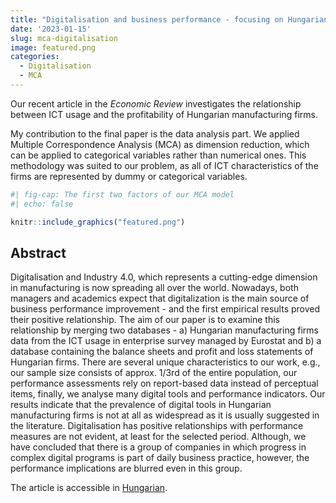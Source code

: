 ```yaml
---
title: "Digitalisation and business performance - focusing on Hungarian manufacturing firms"
date: '2023-01-15'
slug: mca-digitalisation
image: featured.png
categories: 
  - Digitalisation
  - MCA
---
```


Our recent article in the *Economic Review* investigates the relationship between ICT usage and the profitability of Hungarian manufacturing firms.

My contribution to the final paper is the data analysis part. We applied Multiple Correspondence Analysis (MCA) as dimension reduction, which can be applied to categorical variables rather than numerical ones. This methodology was suited to our problem, as all of ICT characteristics of the firms are represented by dummy or categorical variables.

```r
#| fig-cap: The first two factors of our MCA model
#| echo: false

knitr::include_graphics("featured.png")
```

## Abstract

Digitalisation and Industry 4.0, which represents a cutting-edge dimension in manufacturing is now spreading all over the world. Nowadays, both managers and academics expect that digitalization is the main source of business performance improvement - and the first empirical results proved their positive relationship. The aim of our paper is to examine this relationship by merging two databases - a) Hungarian manufacturing firms data from the ICT usage in enterprise survey managed by Eurostat and b) a database containing the balance sheets and profit and loss statements of Hungarian firms. There are several unique characteristics to our work, e.g., our sample size consists of approx. 1/3rd of the entire population, our performance assessments rely on report-based data instead of perceptual items, finally, we analyse many digital tools and performance indicators. Our results indicate that the prevalence of digital tools in Hungarian manufacturing firms is not at all as widespread as it is usually suggested in the literature. Digitalisation has positive relationships with performance measures are not evident, at least for the selected period. Although, we have concluded that there is a group of companies in which progress in complex digital programs is part of daily business practice, however, the performance implications are blurred even in this group.

The article is accessible in [Hungarian](http://www.kszemle.hu/tartalom/cikk.php?id=2100).
